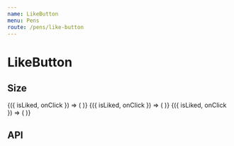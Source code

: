 ```yaml
---
name: LikeButton
menu: Pens
route: /pens/like-button
---
```




# LikeButton

## Size

<Playground>
  <Container>
    <LikeButtonDemo>
      {({ isLiked, onClick }) => (
        <LikeButton size="small" isLiked={isLiked} onClick={onClick} />
      )}
    </LikeButtonDemo>
    <LikeButtonDemo>
      {({ isLiked, onClick }) => (
        <LikeButton size="medium" isLiked={isLiked} onClick={onClick} />
      )}
    </LikeButtonDemo>
    <LikeButtonDemo>
      {({ isLiked, onClick }) => (
        <LikeButton size="large" isLiked={isLiked} onClick={onClick} />
      )}
    </LikeButtonDemo>
  </Container>
</Playground>

## API

<Props of={LikeButton} />
